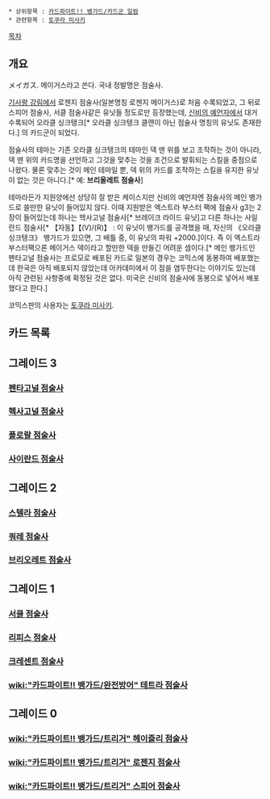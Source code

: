  * 상위항목 : [[카드파이트!! 뱅가드/카드군 일람]]
 * 관련항목 : [[토쿠라 미사키]]

[[목차]]
 
== 개요 ==
メイガス. 메이거스라고 쓴다. 국내 정발명은 점술사.

[[기사왕 강림]]에서 로젠지 점술사(일본명칭 로젠지 메이거스)로 처음 수록되었고, 그 뒤로 스피어 점술사, 서클 점술사같은 유닛들 정도로만 등장했는데, [[신비의 예언자]]에서 대거 수록되어 오라클 싱크탱크[* 오라클 싱크탱크 클랜이 아닌 점술사 명칭의 유닛도 존재한다.] 의 카드군이 되었다.
 
점술사의 테마는 기존 오라클 싱크탱크의 테마인 덱 맨 위를 보고 조작하는 것이 아니라, 덱 맨 위의 카드명을 선언하고 그것을 맞추는 것을 조건으로 발휘되는 스킬을 중점으로 나왔다. 물론 맞추는 것이 메인 테마일 뿐, 덱 위의 카드를 조작하는 스킬을 유지한 유닛이 없는 것은 아니다.[* 예: '''브리올레트 점술사''']

테마라든가 지원양에선 상당히 잘 받은 케이스지만 신비의 예언자엔 점술사의 메인 뱅가드로 쓸만한 유닛이 들어있지 않다. 이때 지원받은 엑스트라 부스터 팩에 점술사 g3는 2장이 들어있는데 하나는 헥사고널 점술사[* 브레이크 라이드 유닛]고 다른 하나는 사일란드 점술사[* 【자동】【(V)/(R)】 : 이 유닛이 뱅가드를 공격했을 때, 자신의 《오라클 싱크탱크》 뱅가드가 있으면, 그 배틀 중, 이 유닛의 파워 +2000.]이다. 즉 이 엑스트라 부스터팩으론 메이거스 덱이라고 할만한 덱을 만들긴 어려운 셈이다.[* 메인 뱅가드인 펜타고널 점술사는 프로모로 배포된 카드로 일본의 경우는 코믹스에 동봉하여 배포했는데 한국은 아직 배포되지 않았는데 아카데미에서 이 점을 염두한다는 이야기도 있는데 아직 관련된 사항중에 확정된 것은 없다. 미국은 신비의 점술사에 동봉으로 넣어서 배포했다고 한다.]

코믹스판의 사용자는 [[토쿠라 미사키]]. 

== 카드 목록 ==
== 그레이드 3 ==
=== [[펜타고널 점술사]] ===

=== [[헥사고널 점술사]] ===

=== [[플로랄 점술사]] ===

=== [[사이란드 점술사]] ===

== 그레이드 2 ==
=== [[스텔라 점술사]] ===

=== [[쿼레 점술사]] ===

=== [[브리오레트 점술사]] ===

== 그레이드 1 ==
=== [[서클 점술사]] ===

=== [[리피스 점술사]] ===

=== [[크레센트 점술사]] ===

=== [[wiki:"카드파이트!! 뱅가드/완전방어" 테트라 점술사]] ===

== 그레이드 0 ==

=== [[wiki:"카드파이트!! 뱅가드/트리거" 헤이즐리 점술사]] ===

=== [[wiki:"카드파이트!! 뱅가드/트리거" 로젠지 점술사]] ===

=== [[wiki:"카드파이트!! 뱅가드/트리거" 스피어 점술사]] ===
